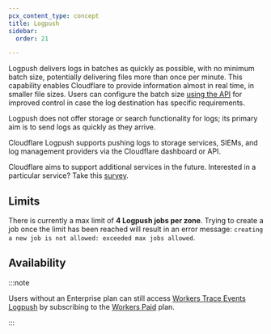 ```yaml
---
pcx_content_type: concept
title: Logpush
sidebar:
  order: 21

---
```



Logpush delivers logs in batches as quickly as possible, with no minimum batch size, potentially delivering files more than once per minute. This capability enables Cloudflare to provide information almost in real time, in smaller file sizes. Users can configure the batch size [using the API](/logs/logpush/logpush-job/api-configuration/#max-upload-parameters) for improved control in case the log destination has specific requirements.

Logpush does not offer storage or search functionality for logs; its primary aim is to send logs as quickly as they arrive.

Cloudflare Logpush supports pushing logs to storage services, SIEMs, and log management providers via the Cloudflare dashboard or API.

Cloudflare aims to support additional services in the future. Interested in a particular service? Take this [survey](https://goo.gl/forms/0KpMfae63WMPjBmD2).

## Limits

There is currently a max limit of **4 Logpush jobs per zone**. Trying to create a job once the limit has been reached will result in an error message: `creating a new job is not allowed: exceeded max jobs allowed`.

## Availability

<FeatureTable id="analytics.logpush" />

:::note


Users without an Enterprise plan can still access [Workers Trace Events Logpush](/workers/observability/logs/logpush/) by subscribing to the [Workers Paid](/workers/platform/pricing/) plan.


:::
